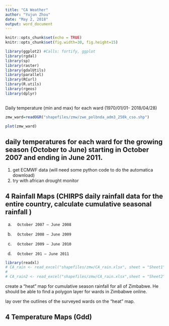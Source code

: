 ```yaml
---
title: "CA Weather"
author: "Yujun Zhou"
date: "May 2, 2018"
output: word_document
---
```


```r
knitr::opts_chunk$set(echo = TRUE)
knitr::opts_chunk$set(fig.width=30, fig.height=15) 

```

```r
library(ggplot2) #Calls: fortify, ggplot
library(rgdal)   
library(sp)      
library(raster)
library(gdalUtils)
library(parallel)
library(RCurl)
library(R.utils)
library(rgeos)
library(dplyr)
```
## 

Daily temperature (min and max) for each ward (1970/01/01- 2018/04/28)

```r
zmw_ward=readOGR("shapefiles/zmw/zwe_polbnda_adm3_250k_cso.shp")
```
```r
plot(zmw_ward)
```
## daily temperatures for each ward for the growing season (October to June) starting in October 2007 and ending in June 2011.
 
1. get ECMWF data (will need some python code to do the automatica download)
2. try with african drought monitor 




## 4 Rainfall Maps (CHIRPS daily rainfall data for the entire country, calculate cumulative seasonal rainfall )

a.       October 2007 – June 2008
b.       October 2008 – June 2009
c.       October 2009 – June 2010
d.       October 201 – June 2011

```r
library(readxl)
# CA_rain <- read_excel("shapefiles/zmw/CA_rain.xlsx", sheet = "Sheet1")
# 
# CA_rain2 <- read_excel("shapefiles/zmw/CA_rain.xlsx",sheet = "Sheet2")

```

create a “heat” map for cumulative season rainfall for all of Zimbabwe. 
He should be able to find a polygon layer for wards in Zimbabwe online. 

lay over the outlines of the surveyed wards on the “heat” map.


## 4 Temperature Maps (Gdd)



 